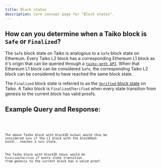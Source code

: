 ```yaml
---
title: Block states
description: Core concept page for "Block states".
---
```



## How can you determine when a Taiko block is `Safe` or `Finalized`?

The `Safe` block state on Taiko is analogous to a `Safe` block state on Ethereum.
Every Taiko L2 block has a corresponding Ethereum L1 block as it's origin that can be queried through a [`taiko-geth API`](https://github.com/taikoxyz/taiko-geth/blob/caf87509fe0f53fc937a3f5cc26325a380a1744e/eth/taiko_api_backend.go#L50).
When that Ethereum L1 block can be considered `Safe`, the corresponding Taiko L2 block can be considered to have reached the same block state.

The `Finalized` block state is referred to as the [`Verified` block state](/core-concepts/multi-proofs#verified-blocks-and-parallel-proving) on Taiko.
A Taiko block is `Finalized`/`Verified` when every state transition from genesis to the current block has valid proofs.

## Example Query and Response:

<Code code='
    {
    "method": "taiko_L1OriginByID", 
    "id":1, 
    "jsonrpc":"2.0", 
    "params":[ "0x19a3c" ]
    }' lang="json" title="query.json" />
<Code code='
    "result": 
        { 
        "blockID": "0x19a3c", 
        "l2BlockHash": "0x0905c85f9a288ebe94eb85743a65c8cf6266097b8b826cdca4f4018e6267c26a", 
        "l1BlockHeight": "0x16ef0f", 
        "l1BlockHash": "0x419f0c5b2cc90078c7040c3b90d174895ce83d76ebfdd75ad2dd5521036d0938"
        }' lang="json" title="response.json" />

The above Taiko block with blockID `0x19a3c` would thus be considered `Safe` if the L1 block with the blockHash `0x419f..` reaches a `Safe` state.

The Taiko block with blockID `019a3c` would be `Finalized`/`Verified` if every state transition from genesis to the current block has a valid proof.
